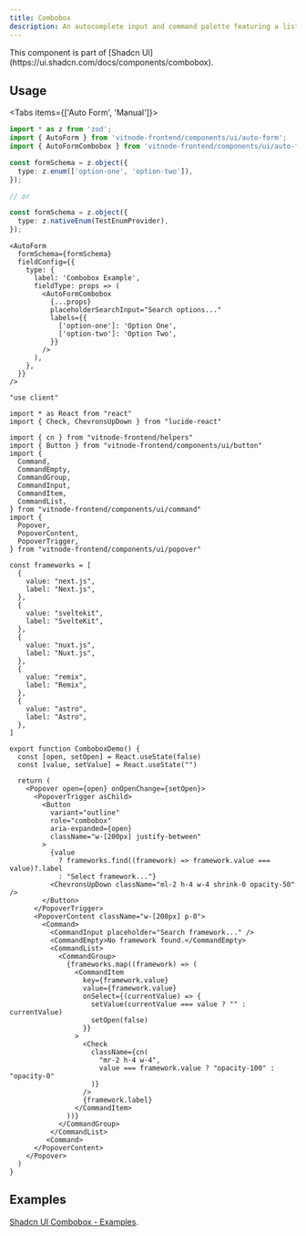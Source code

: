 ```yaml
---
title: Combobox
description: An autocomplete input and command palette featuring a list of suggestions.
---
```


<Callout title="Shadcn UI">
  This component is part of [Shadcn
  UI](https://ui.shadcn.com/docs/components/combobox).
</Callout>

## Usage


<Tabs items={['Auto Form', 'Manual']}>
  <Tab value="Auto Form">
```ts
import * as z from 'zod';
import { AutoForm } from 'vitnode-frontend/components/ui/auto-form';
import { AutoFormCombobox } from 'vitnode-frontend/components/ui/auto-form/fields/combobox';
```

```ts
const formSchema = z.object({
  type: z.enum(['option-one', 'option-two']),
});

// or

const formSchema = z.object({
  type: z.nativeEnum(TestEnumProvider),
});
```

```tsx
<AutoForm
  formSchema={formSchema}
  fieldConfig={{
    type: {
      label: 'Combobox Example',
      fieldType: props => (
        <AutoFormCombobox
          {...props}
          placeholderSearchInput="Search options..."
          labels={{
            ['option-one']: 'Option One',
            ['option-two']: 'Option Two',
          }}
        />
      ),
    },
  }}
/>
```

  </Tab>

  <Tab value="Manual">

```tsx
"use client"

import * as React from "react"
import { Check, ChevronsUpDown } from "lucide-react"

import { cn } from "vitnode-frontend/helpers"
import { Button } from "vitnode-frontend/components/ui/button"
import {
  Command,
  CommandEmpty,
  CommandGroup,
  CommandInput,
  CommandItem,
  CommandList,
} from "vitnode-frontend/components/ui/command"
import {
  Popover,
  PopoverContent,
  PopoverTrigger,
} from "vitnode-frontend/components/ui/popover"

const frameworks = [
  {
    value: "next.js",
    label: "Next.js",
  },
  {
    value: "sveltekit",
    label: "SvelteKit",
  },
  {
    value: "nuxt.js",
    label: "Nuxt.js",
  },
  {
    value: "remix",
    label: "Remix",
  },
  {
    value: "astro",
    label: "Astro",
  },
]

export function ComboboxDemo() {
  const [open, setOpen] = React.useState(false)
  const [value, setValue] = React.useState("")

  return (
    <Popover open={open} onOpenChange={setOpen}>
      <PopoverTrigger asChild>
        <Button
          variant="outline"
          role="combobox"
          aria-expanded={open}
          className="w-[200px] justify-between"
        >
          {value
            ? frameworks.find((framework) => framework.value === value)?.label
            : "Select framework..."}
          <ChevronsUpDown className="ml-2 h-4 w-4 shrink-0 opacity-50" />
        </Button>
      </PopoverTrigger>
      <PopoverContent className="w-[200px] p-0">
        <Command>
          <CommandInput placeholder="Search framework..." />
          <CommandEmpty>No framework found.</CommandEmpty>
          <CommandList>
            <CommandGroup>
              {frameworks.map((framework) => (
                <CommandItem
                  key={framework.value}
                  value={framework.value}
                  onSelect={(currentValue) => {
                    setValue(currentValue === value ? "" : currentValue)
                    setOpen(false)
                  }}
                >
                  <Check
                    className={cn(
                      "mr-2 h-4 w-4",
                      value === framework.value ? "opacity-100" : "opacity-0"
                    )}
                  />
                  {framework.label}
                </CommandItem>
              ))}
            </CommandGroup>
          </CommandList>
         <Command>
      </PopoverContent>
    </Popover>
  )
}
```

  </Tab>
</Tabs>

## Examples

[Shadcn UI Combobox - Examples](https://ui.shadcn.com/docs/components/combobox#examples).
